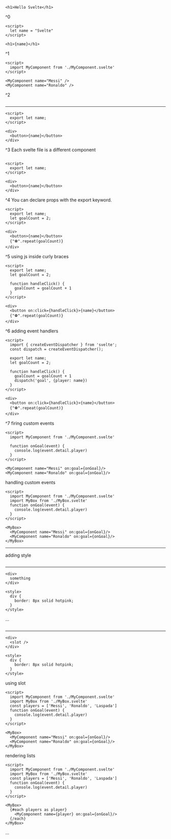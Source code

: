 <Step>

```svelte App.svelte
<h1>Hello Svelte</h1>
```

</Step>

^0

<Step>

```svelte App.svelte
<script>
  let name = "Svelte"
</script>

<h1>{name}</h1>
```

</Step>

^1

<Step>

```svelte App.svelte
<script>
  import MyComponent from './MyComponent.svelte'
</script>

<MyComponent name="Messi" />
<MyComponent name="Ronaldo" />
```

</Step>

^2

<Step>

```svelte App.svelte focus=2

```

---

```svelte MyComponent.svelte
<script>
  export let name;
</script>

<div>
  <button>{name}</button>
</div>
```

</Step>

^3 Each svelte file is a different component

<Step>

```svelte App.svelte

```

```svelte MyComponent.svelte focus=2 active
<script>
  export let name;
</script>

<div>
  <button>{name}</button>
</div>
```

</Step>

^4 You can declare props with the export keyword.

<Step>

```svelte MyComponent.svelte focus=3,8
<script>
  export let name;
  let goalCount = 2;
</script>

<div>
  <button>{name}</button>
  {"⚽".repeat(goalCount)}
</div>
```

</Step>

^5 using js inside curly braces

<Step>

```svelte MyComponent.svelte focus=5:7,11[11:32]
<script>
  export let name;
  let goalCount = 2;

  function handleClick() {
    goalCount = goalCount + 1
  }
</script>

<div>
  <button on:click={handleClick}>{name}</button>
  {"⚽".repeat(goalCount)}
</div>
```

</Step>

^6 adding event handlers

<Step>

```svelte MyComponent.svelte focus=2:3,8,10,11
<script>
  import { createEventDispatcher } from 'svelte';
  const dispatch = createEventDispatcher();

  export let name;
  let goalCount = 2;

  function handleClick() {
    goalCount = goalCount + 1
    dispatch('goal', {player: name})
  }
</script>

<div>
  <button on:click={handleClick}>{name}</button>
  {"⚽".repeat(goalCount)}
</div>
```

</Step>

^7 firing custom events

<Step>

```svelte App.svelte focus=4:6,9[27:42],10[29:44]
<script>
  import MyComponent from './MyComponent.svelte'

  function onGoal(event) {
    console.log(event.detail.player)
  }
</script>

<MyComponent name="Messi" on:goal={onGoal}/>
<MyComponent name="Ronaldo" on:goal={onGoal}/>
```

</Step>

handling custom events

<Step>

```svelte App.svelte focus=3,9,12
<script>
  import MyComponent from './MyComponent.svelte'
  import MyBox from './MyBox.svelte'
  function onGoal(event) {
    console.log(event.detail.player)
  }
</script>

<MyBox>
  <MyComponent name="Messi" on:goal={onGoal}/>
  <MyComponent name="Ronaldo" on:goal={onGoal}/>
</MyBox>

```

---

</Step>

adding style

<Step>

```svelte App.svelte focus=9,12

```

---

```svelte MyBox.svelte
<div>
  something
</div>

<style>
  div {
    border: 8px solid hotpink;
  }
</style>
```

</Step>

...

<Step>

```svelte App.svelte focus=9,12

```

---

```svelte MyBox.svelte focus=2
<div>
  <slot />
</div>

<style>
  div {
    border: 8px solid hotpink;
  }
</style>
```

</Step>

using slot

<Step>

```svelte App.svelte focus=4
<script>
  import MyComponent from './MyComponent.svelte'
  import MyBox from './MyBox.svelte'
  const players = ['Messi', 'Ronaldo', 'Laspada']
  function onGoal(event) {
    console.log(event.detail.player)
  }
</script>

<MyBox>
  <MyComponent name="Messi" on:goal={onGoal}/>
  <MyComponent name="Ronaldo" on:goal={onGoal}/>
</MyBox>
```

</Step>

rendering lists

<Step>

```svelte App.svelte focus=4,11,12[18:30],13
<script>
  import MyComponent from './MyComponent.svelte'
  import MyBox from './MyBox.svelte'
  const players = ['Messi', 'Ronaldo', 'Laspada']
  function onGoal(event) {
    console.log(event.detail.player)
  }
</script>

<MyBox>
  {#each players as player}
    <MyComponent name={player} on:goal={onGoal}/>
  {/each}
</MyBox>
```

</Step>

...
